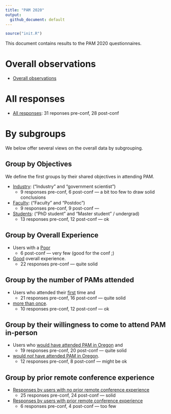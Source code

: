 ```yaml
---
title: "PAM 2020"
output:
  github_document: default
---
```


```r
source("init.R")
```

This document contains results to the PAM 2020 questionnaires.

# Overall observations
* [Overall observations](pam_evaluation.md)

# All responses
* [All responses](pam_all_responses.md): 31 reponses pre-conf, 28 post-conf

# By subgroups

We below offer several views on the overall data by subgrouping.

## Group by Objectives
We define the first groups by their shared objectives in attending PAM.

* [Industry](pam_industry.md): ("Industry" and "government scientist")
  * 9 responses pre-conf, 6 post-conf --- a bit too few to draw solid conclusions
* [Faculty](pam_faculty.md): ("Faculty" and "Postdoc")
  * 9 responses pre-conf, 9 post-conf --- 
* [Students](pam_students.md): ("PhD student" and "Master student" / undergrad)
  * 13 responses pre-conf, 12 post-conf --- ok

## Group by Overall Experience

* Users with a [Poor](pam_poor_experience.md) 
  * 6 post-conf --- very few (good for the conf ;)
* [Good](pam_good_experience.md) overall experience. 
  * 22 responses pre-conf --- quite solid

## Group by the number of PAMs attended

* Users who attended their [first](pam_1st_time_attendee.md) time and
  * 21 responses pre-conf, 16 post-conf --- quite solid

* [more than once](pam_many_pams_attended.md).
  * 10 responses pre-conf, 12 post-conf --- ok

## Group by their willingness to come to attend PAM in-person

* Users who [would have attended PAM in Oregon](pam_oregon-yes.md) and
  * 19 responses pre-conf, 20 post-conf --- quite solid
* [would *not* have attended PAM in Oregon](pam_oregon-no.md).
  * 12 responses pre-conf, 8 post-conf --- might be ok
  
## Group by prior remote conference experience

* [Responses by users with no prior remote conference experience](pam_no_prior_remote_experience.md)
  * 25 responses pre-conf, 24 post-conf --- solid
* [Responses by users with prior remote conference experience](pam_prior_remote_experience.md)
  * 6 responses pre-conf, 4 post-conf --- too few
